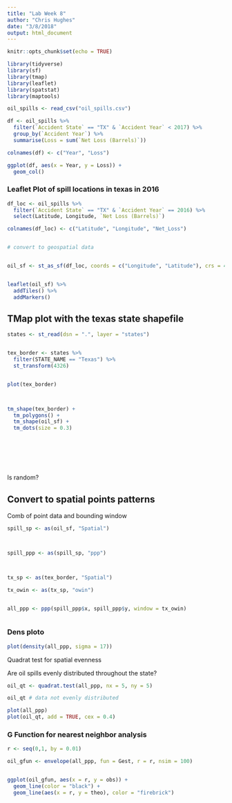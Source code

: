 ```yaml
---
title: "Lab Week 8"
author: "Chris Hughes"
date: "3/8/2018"
output: html_document
---
```


```r
knitr::opts_chunk$set(echo = TRUE)
```

```r

library(tidyverse)
library(sf)
library(tmap)
library(leaflet)
library(spatstat)
library(maptools)


```

```r

oil_spills <- read_csv("oil_spills.csv")

df <- oil_spills %>% 
  filter(`Accident State` == "TX" & `Accident Year` < 2017) %>% 
  group_by(`Accident Year`) %>% 
  summarise(Loss = sum(`Net Loss (Barrels)`))

colnames(df) <- c("Year", "Loss")

ggplot(df, aes(x = Year, y = Loss)) +
  geom_col()

```




### Leaflet Plot of spill locations in texas in 2016


```r

df_loc <- oil_spills %>% 
  filter(`Accident State` == "TX" & `Accident Year` == 2016) %>% 
  select(Latitude, Longitude, `Net Loss (Barrels)`)

colnames(df_loc) <- c("Latitude", "Longitude", "Net_Loss")


# convert to geospatial data


oil_sf <- st_as_sf(df_loc, coords = c("Longitude", "Latitude"), crs = 4326)


leaflet(oil_sf) %>% 
  addTiles() %>% 
  addMarkers()


```





## TMap plot with the texas state shapefile



```r

states <- st_read(dsn = ".", layer = "states")


tex_border <- states %>% 
  filter(STATE_NAME == "Texas") %>% 
  st_transform(4326)


plot(tex_border)



tm_shape(tex_border) + 
  tm_polygons() +
  tm_shape(oil_sf) +
  tm_dots(size = 0.3)








```


Is random?


## Convert to spatial points patterns

Comb of point data and bounding window






```r


spill_sp <- as(oil_sf, "Spatial")



spill_ppp <- as(spill_sp, "ppp")



tx_sp <- as(tex_border, "Spatial")

tx_owin <- as(tx_sp, "owin")


all_ppp <- ppp(spill_ppp$x, spill_ppp$y, window = tx_owin)



```








### Dens ploto

```r


plot(density(all_ppp, sigma = 17))

```



Quadrat test for spatial evenness

Are oil spills evenly distributed throughout the state?




```r

oil_qt <- quadrat.test(all_ppp, nx = 5, ny = 5)

oil_qt # data not evenly distributed

plot(all_ppp)
plot(oil_qt, add = TRUE, cex = 0.4)


```




### G Function for nearest neighbor analysis




```r

r <- seq(0,1, by = 0.01)

oil_gfun <- envelope(all_ppp, fun = Gest, r = r, nsim = 100)


ggplot(oil_gfun, aes(x = r, y = obs)) +
  geom_line(color = "black") +
  geom_line(aes(x = r, y = theo), color = "firebrick")





```



















